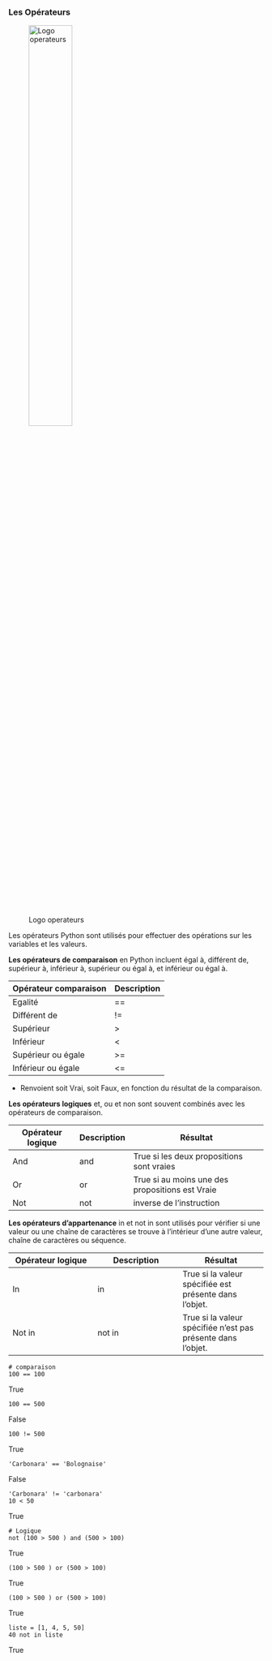 ### Les Opérateurs

![Logo operateurs](https://lecoursgratuit.com/wp-content/uploads/2023/02/FB_IMG_1677033930797-654x800.jpg){ width=45% }



Les opérateurs Python sont utilisés pour effectuer des opérations sur les variables et les valeurs.

**Les opérateurs de comparaison** en Python incluent égal à, différent de, supérieur à, inférieur à, supérieur ou égal à, et inférieur ou égal à.

| Opérateur comparaison | Description |
| ----------- | ----------- |
| Egalité | == |
| Différent de |!= |
| Supérieur | > |
| Inférieur | < |
| Supérieur ou égale | >= |
| Inférieur ou égale | <= |


 - Renvoient soit Vrai, soit Faux, en fonction du résultat de la comparaison.

**Les opérateurs logiques** et, ou et non sont souvent combinés avec les opérateurs de comparaison.

| Opérateur logique| Description | Résultat |
| ----------- | ----------- |----------- |
| And | and | True si les deux propositions sont vraies|
| Or |  or | True si au moins une des propositions est Vraie |
| Not | not | inverse de l'instruction |


**Les opérateurs d'appartenance** in et not in sont utilisés pour vérifier si une valeur ou une chaîne de caractères se trouve à l'intérieur d'une autre valeur, chaîne de caractères ou séquence.

| Opérateur logique| Description | Résultat |
| ----------- | ----------- |----------- |
| In | in | True si la valeur spécifiée est présente dans l'objet.|
| Not in | not in | True si la valeur spécifiée n'est pas présente dans l'objet.|



```.python
# comparaison
100 == 100
```
True

```.python
100 == 500
```
False

```.python
100 != 500
```
True

```.python
'Carbonara' == 'Bolognaise'
```
False

```.python
'Carbonara' != 'carbonara'
10 < 50
```
True

```.python
# Logique
not (100 > 500 ) and (500 > 100)
```
True 

```.python
(100 > 500 ) or (500 > 100)
```
True

```.python
(100 > 500 ) or (500 > 100)
```
True


```.python
liste = [1, 4, 5, 50]
40 not in liste
```
True